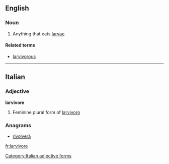 ==English==

===Noun===
{{en-noun}}

# {{context|biology}} Anything that eats [[larva]]e

====Related terms====
* [[larvivorous]]

----
==Italian==

===Adjective===
'''larvivore''' {{f}}

# Feminine plural form of [[larvivoro]]

===Anagrams===
* [[rivolverà#Italian|rivolverà]]

[[Category:Italian adjective forms]]

[[fr:larvivore]]